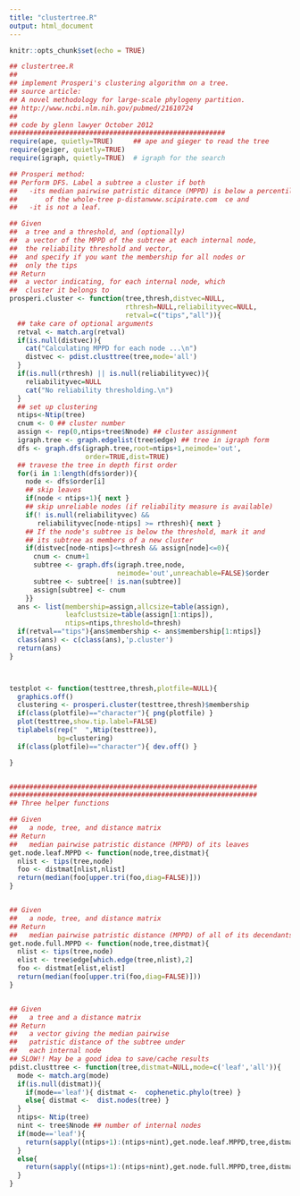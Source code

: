 ```yaml
---
title: "clustertree.R"
output: html_document
---
```


```r
knitr::opts_chunk$set(echo = TRUE)
```

```r
## clustertree.R
##
## implement Prosperi's clustering algorithm on a tree.
## source article:
## A novel methodology for large-scale phylogeny partition.
## http://www.ncbi.nlm.nih.gov/pubmed/21610724
##
## code by glenn lawyer October 2012
######################################################
require(ape, quietly=TRUE)     ## ape and gieger to read the tree
require(geiger, quietly=TRUE)
require(igraph, quietly=TRUE)  # igraph for the search

## Prosperi method:
## Perform DFS. Label a subtree a cluster if both
##   -its median pairwise patristic ditance (MPPD) is below a percentile
##       of the whole-tree p-distanwww.scipirate.com  ce and
##   -it is not a leaf. 

## Given
##  a tree and a threshold, and (optionally)
##  a vector of the MPPD of the subtree at each internal node, 
##  the reliability threshold and vector,
##  and specify if you want the membership for all nodes or
##  only the tips
## Return
##  a vector indicating, for each internal node, which
##  cluster it belongs to
prosperi.cluster <- function(tree,thresh,distvec=NULL,
                             rthresh=NULL,reliabilityvec=NULL,
                             retval=c("tips","all")){
  ## take care of optional arguments
  retval <- match.arg(retval)
  if(is.null(distvec)){
    cat("Calculating MPPD for each node ...\n")
    distvec <- pdist.clusttree(tree,mode='all')
  }
  if(is.null(rthresh) || is.null(reliabilityvec)){
    reliabilityvec=NULL
    cat("No reliability thresholding.\n")
  }
  ## set up clustering
  ntips<-Ntip(tree)
  cnum <- 0 ## cluster number
  assign <- rep(0,ntips+tree$Nnode) ## cluster assignment
  igraph.tree <- graph.edgelist(tree$edge) ## tree in igraph form
  dfs <- graph.dfs(igraph.tree,root=ntips+1,neimode='out',
                   order=TRUE,dist=TRUE)
  ## travese the tree in depth first order
  for(i in 1:length(dfs$order)){
    node <- dfs$order[i]
    ## skip leaves
    if(node < ntips+1){ next }
    ## skip unreliable nodes (if reliability measure is available)
    if(! is.null(reliabilityvec) &&
       reliabilityvec[node-ntips] >= rthresh){ next } 
    ## If the node's subtree is below the threshold, mark it and
    ## its subtree as members of a new cluster
    if(distvec[node-ntips]<=thresh && assign[node]<=0){
      cnum <- cnum+1
      subtree <- graph.dfs(igraph.tree,node,
                           neimode='out',unreachable=FALSE)$order
      subtree <- subtree[! is.nan(subtree)]
      assign[subtree] <- cnum
    }}
  ans <- list(membership=assign,allcsize=table(assign),
              leafclustsize=table(assign[1:ntips]),
              ntips=ntips,threshold=thresh)
  if(retval=="tips"){ans$membership <- ans$membership[1:ntips]}
  class(ans) <- c(class(ans),'p.cluster')
  return(ans)
}



testplot <- function(testtree,thresh,plotfile=NULL){
  graphics.off()
  clustering <- prosperi.cluster(testtree,thresh)$membership
  if(class(plotfile)=="character"){ png(plotfile) }    
  plot(testtree,show.tip.label=FALSE)
  tiplabels(rep("  ",Ntip(testtree)),
            bg=clustering)
  if(class(plotfile)=="character"){ dev.off() }

}


##############################################################
##############################################################
## Three helper functions

## Given
##   a node, tree, and distance matrix
## Return
##   median pairwise patristic distance (MPPD) of its leaves
get.node.leaf.MPPD <- function(node,tree,distmat){
  nlist <- tips(tree,node)
  foo <- distmat[nlist,nlist] 
  return(median(foo[upper.tri(foo,diag=FALSE)]))
}


## Given
##   a node, tree, and distance matrix
## Return
##   median pairwise patristic distance (MPPD) of all of its decendants
get.node.full.MPPD <- function(node,tree,distmat){
  nlist <- tips(tree,node)
  elist <- tree$edge[which.edge(tree,nlist),2]
  foo <- distmat[elist,elist] 
  return(median(foo[upper.tri(foo,diag=FALSE)]))
}


## Given
##   a tree and a distance matrix
## Return
##   a vector giving the median pairwise
##   patristic distance of the subtree under
##   each internal node
## SLOW!! May be a good idea to save/cache results
pdist.clusttree <- function(tree,distmat=NULL,mode=c('leaf','all')){
  mode <- match.arg(mode)
  if(is.null(distmat)){
    if(mode=='leaf'){ distmat <-  cophenetic.phylo(tree) }
    else{ distmat <-  dist.nodes(tree) }
  }
  ntips<- Ntip(tree)
  nint <- tree$Nnode ## number of internal nodes
  if(mode=='leaf'){
    return(sapply((ntips+1):(ntips+nint),get.node.leaf.MPPD,tree,distmat))
  }
  else{
    return(sapply((ntips+1):(ntips+nint),get.node.full.MPPD,tree,distmat))
  }
}
```
